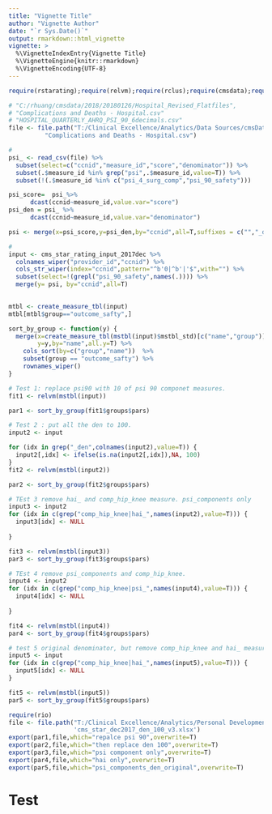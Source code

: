 ```yaml
---
title: "Vignette Title"
author: "Vignette Author"
date: "`r Sys.Date()`"
output: rmarkdown::html_vignette
vignette: >
  %\VignetteIndexEntry{Vignette Title}
  %\VignetteEngine{knitr::rmarkdown}
  %\VignetteEncoding{UTF-8}
---
```


```r
require(rstarating);require(relvm);require(rclus);require(cmsdata);require(reshape2)
```

```r
# "C:/rhuang/cmsdata/2018/20180126/Hospital_Revised_Flatfiles",
# "Complications and Deaths - Hospital.csv"  
# "HOSPITAL_QUARTERLY_AHRQ_PSI_90_6decimals.csv"
file <- file.path("T:/Clinical Excellence/Analytics/Data Sources/cmsData/2017/20171221/Hospital_Revised_Flatfiles20171221", 
          "Complications and Deaths - Hospital.csv")

# 
psi_ <- read_csv(file) %>%
  subset(select=c("ccnid","measure_id","score","denominator")) %>%
  subset(.$measure_id %in% grep("psi",.$measure_id,value=T)) %>%
  subset(!(.$measure_id %in% c("psi_4_surg_comp","psi_90_safety")))

psi_score=  psi_%>% 
      dcast(ccnid~measure_id,value.var="score") 
psi_den = psi_ %>% 
      dcast(ccnid~measure_id,value.var="denominator") 

psi <- merge(x=psi_score,y=psi_den,by="ccnid",all=T,suffixes = c("","_den"))

# 
input <- cms_star_rating_input_2017dec %>%
  colnames_wiper("provider_id","ccnid") %>%
  cols_str_wiper(index="ccnid",pattern="^b'0|^b'|'$",with="") %>% 
  subset(select=!(grepl("psi_90_safety",names(.)))) %>%
  merge(y= psi, by="ccnid",all=T)

  
mtbl <- create_measure_tbl(input) 
mtbl[mtbl$group=="outcome_safty",]
```

```r
sort_by_group <- function(y) {
  merge(x=create_measure_tbl(mstbl(input)$mstbl_std)[c("name","group")],
        y=y,by="name",all.y=T) %>%
    cols_sort(by=c("group","name"))  %>%
    subset(group == "outcome_safty") %>% 
    rownames_wiper()
}
```


```r
# Test 1: replace psi90 with 10 of psi 90 componet measures. 
fit1 <- relvm(mstbl(input))

par1 <- sort_by_group(fit1$groups$pars)

# Test 2 : put all the den to 100. 
input2 <- input

for (idx in grep("_den",colnames(input2),value=T)) {
  input2[,idx] <- ifelse(is.na(input2[,idx]),NA, 100)
}
fit2 <- relvm(mstbl(input2))

par2 <- sort_by_group(fit2$groups$pars)


```

```r
# TEst 3 remove hai_ and comp_hip_knee measure. psi_components only 
input3 <- input2
for (idx in c(grep("comp_hip_knee|hai_",names(input2),value=T))) {
  input3[idx] <- NULL
  
}

fit3 <- relvm(mstbl(input3))
par3 <- sort_by_group(fit3$groups$pars)

# TEst 4 remove psi_components and comp_hip_knee.  
input4 <- input2
for (idx in c(grep("comp_hip_knee|psi_",names(input4),value=T))) {
  input4[idx] <- NULL
  
}

fit4 <- relvm(mstbl(input4))
par4 <- sort_by_group(fit4$groups$pars)
```

```r
# test 5 original denominator, but remove comp_hip_knee and hai_ measures. So 
input5 <- input
for (idx in c(grep("comp_hip_knee|hai_",names(input5),value=T))) {
  input5[idx] <- NULL
}

fit5 <- relvm(mstbl(input5))
par5 <- sort_by_group(fit5$groups$pars)

```


```r
require(rio)
file <- file.path("T:/Clinical Excellence/Analytics/Personal Development Folders/RenHuai/star/TEP",
                  'cms_star_dec2017_den_100_v3.xlsx')
export(par1,file,which="repalce psi 90",overwrite=T)
export(par2,file,which="then replace den 100",overwrite=T)
export(par3,file,which="psi component only",overwrite=T)
export(par4,file,which="hai only",overwrite=T)
export(par5,file,which="psi_components_den_original",overwrite=T)

```






# Test
```r

```


